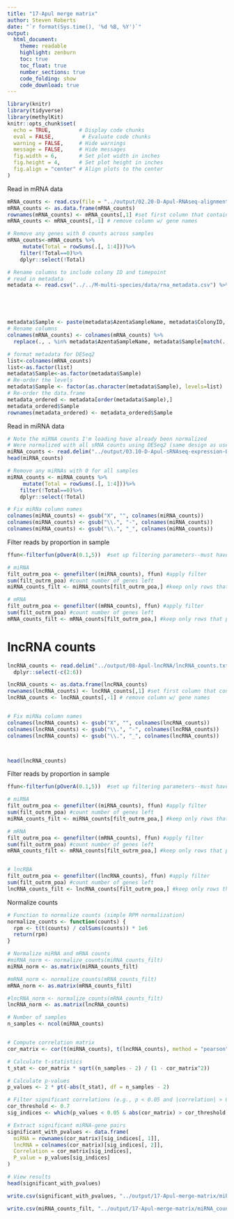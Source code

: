 ```yaml
---
title: "17-Apul merge matrix"
author: Steven Roberts
date: "`r format(Sys.time(), '%d %B, %Y')`"  
output: 
  html_document:
    theme: readable
    highlight: zenburn
    toc: true
    toc_float: true
    number_sections: true
    code_folding: show
    code_download: true
---
```


```r
library(knitr)
library(tidyverse)
library(methylKit)
knitr::opts_chunk$set(
  echo = TRUE,         # Display code chunks
  eval = FALSE,         # Evaluate code chunks
  warning = FALSE,     # Hide warnings
  message = FALSE,     # Hide messages
  fig.width = 6,       # Set plot width in inches
  fig.height = 4,      # Set plot height in inches
  fig.align = "center" # Align plots to the center
)
```



Read in mRNA data 

```r
mRNA_counts <- read.csv(file = "../output/02.20-D-Apul-RNAseq-alignment-HiSat2/apul-gene_count_matrix.csv", check.names = FALSE)
mRNA_counts <- as.data.frame(mRNA_counts)
rownames(mRNA_counts) <- mRNA_counts[,1] #set first column that contains gene names as rownames
mRNA_counts <- mRNA_counts[,-1] # remove column w/ gene names 

# Remove any genes with 0 counts across samples 
mRNA_counts<-mRNA_counts %>%
     mutate(Total = rowSums(.[, 1:4]))%>%
    filter(!Total==0)%>%
    dplyr::select(!Total)

```


```r
# Rename columns to include colony ID and timepoint
# read in metadata
metadata <- read.csv("../../M-multi-species/data/rna_metadata.csv") %>% filter(Species.Strain == "Acropora pulchra") %>% dplyr::select(AzentaSampleName, ColonyID, Timepoint) 





metadata$Sample <- paste(metadata$AzentaSampleName, metadata$ColonyID, metadata$Timepoint, sep="_")
# Rename columns
colnames(mRNA_counts) <- colnames(mRNA_counts) %>%
  replace(., . %in% metadata$AzentaSampleName, metadata$Sample[match(., metadata$AzentaSampleName)])

# format metadata for DESeq2
list<-colnames(mRNA_counts)
list<-as.factor(list)
metadata$Sample<-as.factor(metadata$Sample)
# Re-order the levels
metadata$Sample <- factor(as.character(metadata$Sample), levels=list)
# Re-order the data.frame
metadata_ordered <- metadata[order(metadata$Sample),]
metadata_ordered$Sample
rownames(metadata_ordered) <- metadata_ordered$Sample
```







Read in miRNA data

```r
# Note the miRNA counts I'm loading have already been normalized
# Were normalized with all sRNA counts using DESeq2 (same design as used above for mRNA)
miRNA_counts <- read.delim("../output/03.10-D-Apul-sRNAseq-expression-DESeq2/Apul_counts_miRNA_normalized.txt")
head(miRNA_counts)

# Remove any miRNAs with 0 for all samples 
miRNA_counts <- miRNA_counts %>%
     mutate(Total = rowSums(.[, 1:4]))%>%
    filter(!Total==0)%>%
    dplyr::select(!Total)

# Fix miRNa column names
colnames(miRNA_counts) <- gsub("X", "", colnames(miRNA_counts))
colnames(miRNA_counts) <- gsub("\\.", "-", colnames(miRNA_counts))
colnames(miRNA_counts) <- gsub("\\.", "_", colnames(miRNA_counts))
```


Filter reads by proportion in sample 
```r
ffun<-filterfun(pOverA(0.1,5))  #set up filtering parameters--must have at least 5 counts present in at least 4 samples

# miRNA
filt_outrm_poa <- genefilter((miRNA_counts), ffun) #apply filter
sum(filt_outrm_poa) #count number of genes left
miRNA_counts_filt <- miRNA_counts[filt_outrm_poa,] #keep only rows that passed filter

# mRNA
filt_outrm_poa <- genefilter((mRNA_counts), ffun) #apply filter
sum(filt_outrm_poa) #count number of genes left
mRNA_counts_filt <- mRNA_counts[filt_outrm_poa,] #keep only rows that passed filter
```




# lncRNA counts

```r
lncRNA_counts <- read.delim("../output/08-Apul-lncRNA/lncRNA_counts.txt") %>%
  dplyr::select(-c(2:6))

lncRNA_counts <- as.data.frame(lncRNA_counts)
rownames(lncRNA_counts) <- lncRNA_counts[,1] #set first column that contains gene names as rownames
lncRNA_counts <- lncRNA_counts[,-1] # remove column w/ gene names 


# Fix miRNa column names
colnames(lncRNA_counts) <- gsub("X", "", colnames(lncRNA_counts))
colnames(lncRNA_counts) <- gsub("\\.", "-", colnames(lncRNA_counts))
colnames(lncRNA_counts) <- gsub("\\.", "_", colnames(lncRNA_counts))



head(lncRNA_counts)

```


Filter reads by proportion in sample 
```r
ffun<-filterfun(pOverA(0.1,5))  #set up filtering parameters--must have at least 5 counts present in at least 4 samples

# miRNA
filt_outrm_poa <- genefilter((miRNA_counts), ffun) #apply filter
sum(filt_outrm_poa) #count number of genes left
miRNA_counts_filt <- miRNA_counts[filt_outrm_poa,] #keep only rows that passed filter

# mRNA
filt_outrm_poa <- genefilter((mRNA_counts), ffun) #apply filter
sum(filt_outrm_poa) #count number of genes left
mRNA_counts_filt <- mRNA_counts[filt_outrm_poa,] #keep only rows that passed filter


# lncRBA
filt_outrm_poa <- genefilter((lncRNA_counts), ffun) #apply filter
sum(filt_outrm_poa) #count number of genes left
lncRNA_counts_filt <- lncRNA_counts[filt_outrm_poa,] #keep only rows that passed filter
```


Normalize counts
```r
# Function to normalize counts (simple RPM normalization)
normalize_counts <- function(counts) {
  rpm <- t(t(counts) / colSums(counts)) * 1e6
  return(rpm)
}

# Normalize miRNA and mRNA counts
#miRNA_norm <- normalize_counts(miRNA_counts_filt)
miRNA_norm <- as.matrix(miRNA_counts_filt)

#mRNA_norm <- normalize_counts(mRNA_counts_filt)
mRNA_norm <- as.matrix(mRNA_counts_filt)

#lncRNA_norm <- normalize_counts(mRNA_counts_filt)
lncRNA_norm <- as.matrix(lncRNA_counts)
```







```r
# Number of samples
n_samples <- ncol(miRNA_counts)


# Compute correlation matrix
cor_matrix <- cor(t(miRNA_counts), t(lncRNA_counts), method = "pearson")

# Calculate t-statistics
t_stat <- cor_matrix * sqrt((n_samples - 2) / (1 - cor_matrix^2))

# Calculate p-values
p_values <- 2 * pt(-abs(t_stat), df = n_samples - 2)

# Filter significant correlations (e.g., p < 0.05 and |correlation| > 0.7)
cor_threshold <- 0.7
sig_indices <- which(p_values < 0.05 & abs(cor_matrix) > cor_threshold, arr.ind = TRUE)

# Extract significant miRNA-gene pairs
significant_with_pvalues <- data.frame(
  miRNA = rownames(cor_matrix)[sig_indices[, 1]],
  lncRNA = colnames(cor_matrix)[sig_indices[, 2]],
  Correlation = cor_matrix[sig_indices],
  P_value = p_values[sig_indices]
)

# View results
head(significant_with_pvalues)


```

```r
write.csv(significant_with_pvalues, "../output/17-Apul-merge-matrix/miRNA_lnc_correlations.csv", row.names = FALSE)
```


```r
write.csv(miRNA_counts_filt, "../output/17-Apul-merge-matrix/miRNA_counts.csv", row.names = TRUE)
```



